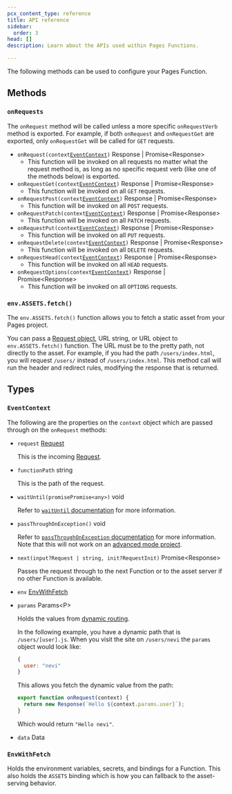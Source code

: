 ```yaml
---
pcx_content_type: reference
title: API reference
sidebar:
  order: 3
head: []
description: Learn about the APIs used within Pages Functions.

---
```


The following methods can be used to configure your Pages Function.

## Methods

### `onRequests`

The `onRequest` method will be called unless a more specific `onRequestVerb` method is exported. For example, if both `onRequest` and `onRequestGet` are exported, only `onRequestGet` will be called for `GET` requests.

* <code>onRequest(context[EventContext](#eventcontext))</code> Response | Promise\<Response>
  * This function will be invoked on all requests no matter what the request method is, as long as no specific request verb (like one of the methods below) is exported.
* <code>onRequestGet(context[EventContext](#eventcontext))</code> Response | Promise\<Response>
  * This function will be invoked on all `GET` requests.
* <code>onRequestPost(context[EventContext](#eventcontext))</code> Response | Promise\<Response>
  * This function will be invoked on all `POST` requests.
* <code>onRequestPatch(context[EventContext](#eventcontext))</code> Response | Promise\<Response>
  * This function will be invoked on all `PATCH` requests.
* <code>onRequestPut(context[EventContext](#eventcontext))</code> Response | Promise\<Response>
  * This function will be invoked on all `PUT` requests.
* <code>onRequestDelete(context[EventContext](#eventcontext))</code> Response | Promise\<Response>
  * This function will be invoked on all `DELETE` requests.
* <code>onRequestHead(context[EventContext](#eventcontext))</code> Response | Promise\<Response>
  * This function will be invoked on all `HEAD` requests.
* <code>onRequestOptions(context[EventContext](#eventcontext))</code> Response | Promise\<Response>
  * This function will be invoked on all `OPTIONS` requests.



### `env.ASSETS.fetch()`

The `env.ASSETS.fetch()` function allows you to fetch a static asset from your Pages project.

You can pass a [Request object](/workers/runtime-apis/request/), URL string, or URL object to `env.ASSETS.fetch()` function. The URL must be to the pretty path, not directly to the asset. For example, if you had the path `/users/index.html`, you will request `/users/` instead of `/users/index.html`. This method call will run the header and redirect rules, modifying the response that is returned.

## Types

### `EventContext`


The following are the properties on the `context` object which are passed through on the `onRequest` methods:

* `request` [Request](/workers/runtime-apis/request/)

  This is the incoming [Request](/workers/runtime-apis/request/).

* `functionPath` string

  This is the path of the request.

* <code>waitUntil(promisePromise\<any>)</code> void

  Refer to [`waitUntil` documentation](/workers/runtime-apis/context/#waituntil) for more information.

* <code>passThroughOnException()</code> void

  Refer to [`passThroughOnException` documentation](/workers/runtime-apis/context/#passthroughonexception) for more information. Note that this will not work on an [advanced mode project](/pages/functions/advanced-mode/).

* <code>next(input?Request | string, init?RequestInit)</code> Promise\<Response>

  Passes the request through to the next Function or to the asset server if no other Function is available.

* `env` [EnvWithFetch](#envwithfetch)

* `params` Params\<P>

  Holds the values from [dynamic routing](/pages/functions/routing/#dynamic-routes).

  In the following example, you have a dynamic path that is `/users/[user].js`. When you visit the site on `/users/nevi` the `params` object would look like:

  ```js
  {
    user: "nevi"
  }
  ```

  This allows you fetch the dynamic value from the path:

  ```js
  export function onRequest(context) {
    return new Response(`Hello ${context.params.user}`);
  }
  ```

  Which would return `"Hello nevi"`.

* `data` Data



### `EnvWithFetch`

Holds the environment variables, secrets, and bindings for a Function. This also holds the `ASSETS` binding which is how you can fallback to the asset-serving behavior.
